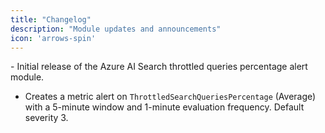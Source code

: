 ```yaml
---
title: "Changelog"
description: "Module updates and announcements"
icon: 'arrows-spin'
---
```


<Update label="2025/08/01" description="srch-thrpct-v0.1.0">
  - Initial release of the Azure AI Search throttled queries percentage alert module.

  - Creates a metric alert on `ThrottledSearchQueriesPercentage` (Average) with a 5-minute window and 1-minute evaluation frequency. Default severity 3.

</Update>



